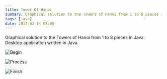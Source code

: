 ```yaml
---
title: Tower Of Hanoi
summary: Graphical solution to the Towers of Hanoi from 1 to 8 pieces in Java. Desktop application written in Java.
tags: [java]
date: 2017-02-14 08:00
---
```


Graphical solution to the Towers of Hanoi from 1 to 8 pieces in Java. Desktop application written in Java.

![Begin](https://cloud.githubusercontent.com/assets/1444991/22934336/f5e5a0ae-f2a4-11e6-9e05-9809dba2acb3.png)

![Process](https://cloud.githubusercontent.com/assets/1444991/22934335/f5dda6d8-f2a4-11e6-9c97-73d7c58f9233.png)

![Finish](https://cloud.githubusercontent.com/assets/1444991/22934337/f5ea199a-f2a4-11e6-8b90-f620b98f16db.png)

<GitHub repo="TowerOfHanoi"/>
